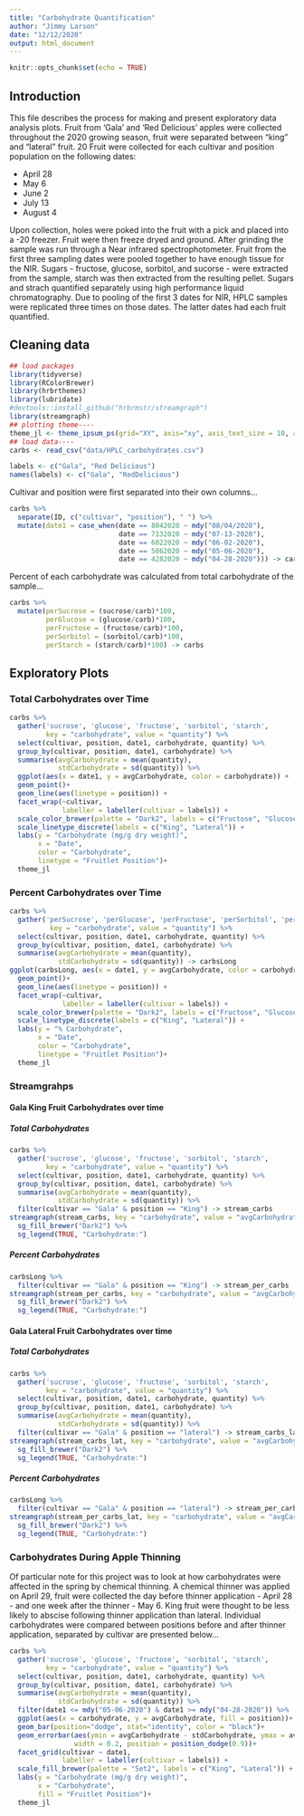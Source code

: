 ```yaml
---
title: "Carbohydrate Quantification"
author: "Jimmy Larson"
date: "12/12/2020"
output: html_document
---
```


```r
knitr::opts_chunk$set(echo = TRUE)
```

## Introduction

This file describes the process for making and present exploratory data analysis plots. Fruit from 'Gala' and 'Red Delicious' apples were collected throughout the 2020 growing season, fruit were separated between "king" and "lateral" fruit. 20 Fruit were collected for each cultivar and position population on the following dates:

* April 28
* May 6
* June 2
* July 13
* August 4

Upon collection, holes were poked into the fruit with a pick and placed into a -20 freezer. Fruit were then freeze dryed and ground. After grinding the sample was run through a Near infrared spectrophotometer. Fruit from the first three sampling dates were pooled together to have enough tissue for the NIR. Sugars - fructose, glucose, sorbitol, and sucorse - were extracted from the sample, starch was then extracted from the resulting pellet. Sugars and strach quantified separately using high performance liquid chromatography. Due to pooling of the first 3 dates for NIR, HPLC samples were replicated three times on those dates. The latter dates had each fruit quantified.

## Cleaning data

```r
## load packages
library(tidyverse)
library(RColorBrewer)
library(hrbrthemes)
library(lubridate)
#devtools::install_github("hrbrmstr/streamgraph")
library(streamgraph)
## plotting theme----
theme_jl <- theme_ipsum_ps(grid="XY", axis="xy", axis_text_size = 10, axis_title_size = 11, axis_col = "black")
## load data----
carbs <- read_csv("data/HPLC_carbohydrates.csv")

labels <- c("Gala", "Red Delicious")
names(labels) <- c("Gala", "RedDelicious")
```

Cultivar and position were first separated into their own columns...

```r
carbs %>%
  separate(ID, c("cultivar", "position"), " ") %>%
  mutate(date1 = case_when(date == 8042020 ~ mdy("08/04/2020"),
                           date == 7132020 ~ mdy("07-13-2020"),
                           date == 6022020 ~ mdy("06-02-2020"),
                           date == 5062020 ~ mdy("05-06-2020"),
                           date == 4282020 ~ mdy("04-28-2020"))) -> carbs
```

Percent of each carbohydrate was calculated from total carbohydrate of the sample...

```r
carbs %>%
  mutate(perSucrose = (sucrose/carb)*100,
         perGlucose = (glucose/carb)*100,
         perFructose = (fructose/carb)*100,
         perSorbitol = (sorbitol/carb)*100,
         perStarch = (starch/carb)*100) -> carbs
```

## Exploratory Plots

### Total Carbohydrates over Time

```r
carbs %>%
  gather('sucrose', 'glucose', 'fructose', 'sorbitol', 'starch',
         key = "carbohydrate", value = "quantity") %>%
  select(cultivar, position, date1, carbohydrate, quantity) %>%
  group_by(cultivar, position, date1, carbohydrate) %>%
  summarise(avgCarbohydrate = mean(quantity),
            stdCarbohydrate = sd(quantity)) %>%
  ggplot(aes(x = date1, y = avgCarbohydrate, color = carbohydrate)) +
  geom_point()+
  geom_line(aes(linetype = position)) +
  facet_wrap(~cultivar,
             labeller = labeller(cultivar = labels)) +
  scale_color_brewer(palette = "Dark2", labels = c("Fructose", "Glucose", "Sorbitol", "Starch", "Sucrose")) +
  scale_linetype_discrete(labels = c("King", "Lateral")) +
  labs(y = "Carbohydrate (mg/g dry weight)",
       x = "Date",
       color = "Carbohydrate",
       linetype = "Fruitlet Position")+
  theme_jl
```

### Percent Carbohydrates over Time

```r
carbs %>%
  gather('perSucrose', 'perGlucose', 'perFructose', 'perSorbitol', 'perStarch',
          key = "carbohydrate", value = "quantity") %>%
  select(cultivar, position, date1, carbohydrate, quantity) %>%
  group_by(cultivar, position, date1, carbohydrate) %>%
  summarise(avgCarbohydrate = mean(quantity),
            stdCarbohydrate = sd(quantity)) -> carbsLong
ggplot(carbsLong, aes(x = date1, y = avgCarbohydrate, color = carbohydrate)) +
  geom_point()+
  geom_line(aes(linetype = position)) +
  facet_wrap(~cultivar,
             labeller = labeller(cultivar = labels)) +
  scale_color_brewer(palette = "Dark2", labels = c("Fructose", "Glucose", "Sorbitol", "Starch", "Sucrose")) +
  scale_linetype_discrete(labels = c("King", "Lateral")) +
  labs(y = "% Carbohydrate",
       x = "Date",
       color = "Carbohydrate",
       linetype = "Fruitlet Position")+
  theme_jl
```

### Streamgrahps

#### Gala King Fruit Carbohydrates over time

##### Total Carbohydrates

```r
carbs %>%
  gather('sucrose', 'glucose', 'fructose', 'sorbitol', 'starch',
         key = "carbohydrate", value = "quantity") %>%
  select(cultivar, position, date1, carbohydrate, quantity) %>%
  group_by(cultivar, position, date1, carbohydrate) %>%
  summarise(avgCarbohydrate = mean(quantity),
            stdCarbohydrate = sd(quantity)) %>%
  filter(cultivar == "Gala" & position == "King") -> stream_carbs
streamgraph(stream_carbs, key = "carbohydrate", value = "avgCarbohydrate", date = "date1") %>%
  sg_fill_brewer("Dark2") %>%
  sg_legend(TRUE, "Carbohydrate:")
```

##### Percent Carbohydrates

```r
carbsLong %>%
  filter(cultivar == "Gala" & position == "King") -> stream_per_carbs
streamgraph(stream_per_carbs, key = "carbohydrate", value = "avgCarbohydrate", date = "date1") %>%
  sg_fill_brewer("Dark2") %>%
  sg_legend(TRUE, "Carbohydrate:")
```

#### Gala Lateral Fruit Carbohydrates over time

##### Total Carbohydrates

```r
carbs %>%
  gather('sucrose', 'glucose', 'fructose', 'sorbitol', 'starch',
         key = "carbohydrate", value = "quantity") %>%
  select(cultivar, position, date1, carbohydrate, quantity) %>%
  group_by(cultivar, position, date1, carbohydrate) %>%
  summarise(avgCarbohydrate = mean(quantity),
            stdCarbohydrate = sd(quantity)) %>%
  filter(cultivar == "Gala" & position == "lateral") -> stream_carbs_lat
streamgraph(stream_carbs_lat, key = "carbohydrate", value = "avgCarbohydrate", date = "date1") %>%
  sg_fill_brewer("Dark2") %>%
  sg_legend(TRUE, "Carbohydrate:")
```

##### Percent Carbohydrates

```r
carbsLong %>%
  filter(cultivar == "Gala" & position == "lateral") -> stream_per_carbs_lat
streamgraph(stream_per_carbs_lat, key = "carbohydrate", value = "avgCarbohydrate", date = "date1") %>%
  sg_fill_brewer("Dark2") %>%
  sg_legend(TRUE, "Carbohydrate:")
```

### Carbohydrates During Apple Thinning

Of particular note for this project was to look at how carbohydrates were affected in the spring by chemical thinning. A chemical thinner was applied on April 29, fruit were collected the day before thinner application - April 28 - and one week after the thinner - May 6. King fruit were thought to be less likely to abscise following thinner application than lateral. Individual carbohydrates were compared between positions before and after thinner application, separated by cultivar are presented below...

```r
carbs %>%
  gather('sucrose', 'glucose', 'fructose', 'sorbitol', 'starch',
         key = "carbohydrate", value = "quantity") %>%
  select(cultivar, position, date1, carbohydrate, quantity) %>%
  group_by(cultivar, position, date1, carbohydrate) %>%
  summarise(avgCarbohydrate = mean(quantity),
            stdCarbohydrate = sd(quantity)) %>%
  filter(date1 <= mdy("05-06-2020") & date1 >= mdy("04-28-2020")) %>%
  ggplot(aes(x = carbohydrate, y = avgCarbohydrate, fill = position))+
  geom_bar(position="dodge", stat="identity", color = "black")+
  geom_errorbar(aes(ymin = avgCarbohydrate - stdCarbohydrate, ymax = avgCarbohydrate + stdCarbohydrate),
                width = 0.2, position = position_dodge(0.9))+
  facet_grid(cultivar ~ date1,
             labeller = labeller(cultivar = labels)) +
  scale_fill_brewer(palette = "Set2", labels = c("King", "Lateral")) +
  labs(y = "Carbohydrate (mg/g dry weight)",
       x = "Carbohydrate",
       fill = "Fruitlet Position")+
  theme_jl
```
